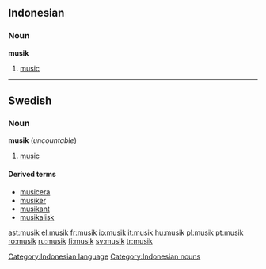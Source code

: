 {{see|Musik}}

==Indonesian==
===Noun===
'''musik'''
# [[music]]

[[Category:Indonesian language]]
[[Category:Indonesian nouns]]

----
==Swedish==

===Noun===
{{sv-noun-unc-irreg-c|2=musiken}}
'''musik''' {{c}} (''uncountable'')
# {{sv-music}} [[music]]

====Derived terms====
* [[musicera]]
* [[musiker]]
* [[musikant]]
* [[musikalisk]]

[[ast:musik]]
[[el:musik]]
[[fr:musik]]
[[io:musik]]
[[it:musik]]
[[hu:musik]]
[[pl:musik]]
[[pt:musik]]
[[ro:musik]]
[[ru:musik]]
[[fi:musik]]
[[sv:musik]]
[[tr:musik]]